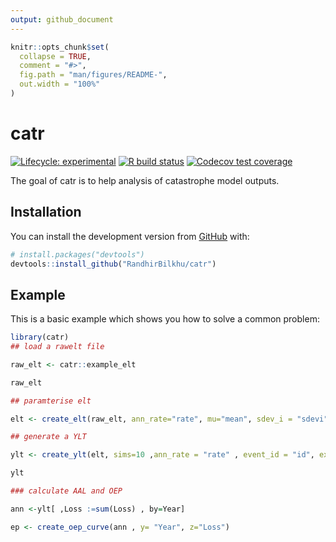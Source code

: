 ```yaml
---
output: github_document
---
```


<!-- README.md is generated from README.Rmd. Please edit that file -->

```r
knitr::opts_chunk$set(
  collapse = TRUE,
  comment = "#>",
  fig.path = "man/figures/README-",
  out.width = "100%"
)
```

# catr

<!-- badges: start -->
[![Lifecycle: experimental](https://img.shields.io/badge/lifecycle-experimental-orange.svg)](https://www.tidyverse.org/lifecycle/#experimental)
[![R build status](https://github.com/RandhirBilkhu/catr/workflows/R-CMD-check/badge.svg)](https://github.com/RandhirBilkhu/catr/actions)
[![Codecov test coverage](https://codecov.io/gh/RandhirBilkhu/catr/branch/master/graph/badge.svg)](https://codecov.io/gh/RandhirBilkhu/catr?branch=master)
<!-- badges: end -->

The goal of catr is to help analysis of catastrophe model outputs.

## Installation

You can install the development version from [GitHub](https://github.com/RandhirBilkhu/catr) with:

``` r
# install.packages("devtools")
devtools::install_github("RandhirBilkhu/catr")
```
## Example

This is a basic example which shows you how to solve a common problem:

```r
library(catr)
## load a rawelt file

raw_elt <- catr::example_elt

raw_elt

## paramterise elt

elt <- create_elt(raw_elt, ann_rate="rate", mu="mean", sdev_i = "sdevi" , sdev_c = "sdevc", expval = "exp")

## generate a YLT 

ylt <- create_ylt(elt, sims=10 ,ann_rate = "rate" , event_id = "id", expval = "exp" , mu ="mean")

ylt

### calculate AAL and OEP

ann <-ylt[ ,Loss :=sum(Loss) , by=Year]

ep <- create_oep_curve(ann , y= "Year", z="Loss")



```


